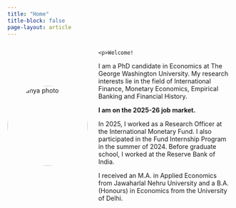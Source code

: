 ```yaml
---
title: "Home"
title-block: false
page-layout: article
---
```


<div style="display: flex; align-items: center; gap: 24px;">

  <img src="files/photo.jpg" alt="Lavanya photo"
       style="width:180px; border-radius:50%; flex-shrink:0;">

  <div>
    <p>Welcome!  


I am a PhD candidate in Economics at The George Washington University. 
My research interests lie in the field of International Finance, Monetary Economics, Empirical Banking and Financial History.

**I am on the 2025-26 job market.**

<p> In 2025, I worked as a Research Officer at the International Monetary Fund. I also participated in the Fund Internship Program in the summer of 2024.
Before graduate school, I worked at the Reserve Bank of India. 

<p> I received an M.A. in Applied Economics from Jawaharlal Nehru University and a B.A. (Honours) in Economics from the University of Delhi.
  </div>

</div>
